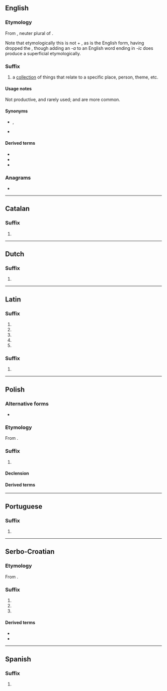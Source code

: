 {{also|ica|ICA|iĉa|icã|iça}}
==English==

===Etymology===
From {{bor|en|la|-ica}}, neuter plural of {{m|la|-icus}}.

Note that etymologically this is not {{m|en|-ic}} + {{m|la|-a||(plural ending)}}, as {{m|en|-ic}} is the English form, having dropped the {{m|la|-um}}, though adding an ''-a'' to an English word ending in ''-ic'' does produce a superficial etymologically.

===Suffix===
{{en-suffix}}

# a [[collection]] of things that relate to a specific place, person, theme, etc.

====Usage notes====
Not productive, and rarely used; {{m|en|-ana}} and {{m|en|-ia}} are more common.

====Synonyms====
* {{l|en|-ana}}, {{l|en|-iana}}
* {{l|en|-ia}}

====Derived terms====
* {{l|en|erotica}}
* {{l|en|Hebraica}}
* {{l|en|Judaica}}

===Anagrams===
* {{anagrams|en|a=aci|ACI|C. I. A.|C.I.A.|CAI|CIA|Cai|Cai.|Cài}}

----

==Catalan==

===Suffix===
{{head|ca|suffix}}

# {{feminine singular of|-ic|lang=ca}}

----

==Dutch==

===Suffix===
{{head|nl|suffix}}

# {{feminine noun of|-icus|lang=nl}}

{{suffixsee|nl}}

----

==Latin==

===Suffix===
{{la-suffix-form|-ica}}

# {{inflection of|la|-icus||nom|f|s}}
# {{inflection of|la|-icus||nom|n|p}}
# {{inflection of|la|-icus||acc|n|p}}
# {{inflection of|la|-icus||voc|f|s}}
# {{inflection of|la|-icus||voc|n|p}}

===Suffix===
{{la-suffix-form|-icā}}

# {{inflection of|la|-icus||abl|f|s}}

----

==Polish==

===Alternative forms===
* {{l|pl|-yca}}

===Etymology===
From {{inh|pl|sla-pro|*-ica}}.

===Suffix===
{{head|pl|suffix|g=f}}

# {{non-gloss definition|Forms feminine nouns, especially pejoratives and augmentatives}}

====Declension====
{{pl-decl-noun-f}}

====Derived terms====
{{suffixsee|pl}}

----

==Portuguese==

===Suffix===
{{head|pt|suffix form}}

# {{feminine singular of|-ico|lang=pt}}

----

==Serbo-Croatian==

===Etymology===
From {{inh|sh|sla-pro|*-ica}}.

===Suffix===
{{sh-suffix}}

# {{non-gloss definition|Suffix appended to words to create a feminine noun, commonly used for forming [[diminutives]].}}
# {{non-gloss definition|Suffix appended to words to create a masculine or feminine noun, usually a [[pejorative]].}}
# {{feminine of|sh|-ik}}

====Derived terms====
* {{l|sh|-arica}}
* {{l|sh|-čica}}

----

==Spanish==

===Suffix===
{{head|es|suffix form}}

# {{feminine singular of|-ico|lang=es}}